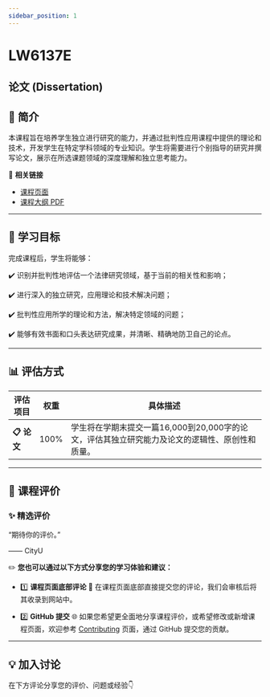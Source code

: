 ```yaml
---
sidebar_position: 1
---
```


# LW6137E
## 论文 (Dissertation)

## **📘 简介**
本课程旨在培养学生独立进行研究的能力，并通过批判性应用课程中提供的理论和技术，开发学生在特定学科领域的专业知识。学生将需要进行个别指导的研究并撰写论文，展示在所选课题领域的深度理解和独立思考能力。

🔗 **相关链接**
- [课程页面](https://www.cityu.edu.hk/catalogue/pg/202526/course/LW6137E.htm)
- [课程大纲 PDF](https://www.cityu.edu.hk/catalogue/pg/202526/course/LW6137E.pdf)

---

## **🎯 学习目标**

完成课程后，学生将能够：

✔️ 识别并批判性地评估一个法律研究领域，基于当前的相关性和影响；

✔️ 进行深入的独立研究，应用理论和技术解决问题；

✔️ 批判性应用所学的理论和方法，解决特定领域的问题；

✔️ 能够有效书面和口头表达研究成果，并清晰、精确地防卫自己的论点。

---

## **📊 评估方式**

| **评估项目**          | **权重** | **具体描述**                                                                                       |
|----------------------|---------|---------------------------------------------------------------------------------------------------|
| **📋 论文**           | 100%    | 学生将在学期末提交一篇16,000到20,000字的论文，评估其独立研究能力及论文的逻辑性、原创性和质量。        |

---

## **💬 课程评价**

### ✨ **精选评价**
<div className={commentStyles.commentBox}>
    <p className={commentStyles.commentText}>
        “期待你的评价。”
    </p>
    <p className={commentStyles.commentAuthor}>—— CityU</p>
</div>

✏️ **您也可以通过以下方式分享您的学习体验和建议：**

- 1️⃣ **课程页面底部评论**
💬 在课程页面底部直接提交您的评论，我们会审核后将其收录到网站中。

- 2️⃣ **GitHub 提交**
🌐 如果您希望更全面地分享课程评价，或希望修改或新增课程页面，欢迎参考 [Contributing](/contributing) 页面，通过 GitHub 提交您的贡献。

---

## **💡 加入讨论**

在下方评论分享您的评价、问题或经验👇
<Utterances />